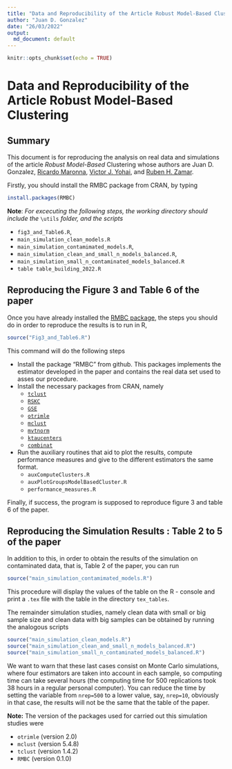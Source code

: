 ```yaml
---
title: "Data and Reproducibility of the Article Robust Model-Based Clustering"
author: "Juan D. Gonzalez"
date: "26/03/2022"
output:
  md_document: default
---
```


```r
knitr::opts_chunk$set(echo = TRUE)
```

# Data and Reproducibility of the Article Robust Model-Based Clustering

## Summary

This document is for reproducing the analysis on real data and simulations of the article
_Robust Model-Based_ Clustering whose authors are Juan D. Gonzalez, [Ricardo Maronna](https://scholar.google.com/citations?user=Cqa77SYAAAAJ&hl=en), 
[Victor J. Yohai](https://scholar.google.com/citations?user=fBUfRqcAAAAJ&hl=en), and [Ruben H. Zamar](https://scholar.google.ca/citations?user=XgRp4HUAAAAJ&hl=en). 

Firstly, you should install the RMBC package from CRAN, by typing  
``` r
install.packages(RMBC)
``` 

**Note**: _For excecuting the following steps, the working directory should include the_ `\utils` _folder, and the scripts_ 

  * `fig3_and_Table6.R`,
  * `main_simulation_clean_models.R` 
  * `main_simulation_contamimated_models.R`, 
  * `main_simulation_clean_and_small_n_models_balanced.R`, 
  * `main_simulation_small_n_contaminated_models_balanced.R`
  * `table table_building_2022.R`
  


## Reproducing the Figure 3 and Table 6 of the paper 

Once you have already installed the [RMBC package](https://cran.r-project.org/web/packages/RMBC/index.html), the steps you should do in order to reproduce the results is to run in R, 

```r
source("Fig3_and_Table6.R")
```
This command will do the following steps

* Install the package "RMBC" from github. This packages implements the estimator developed in the paper and contains the real data set used to asses our procedure. 
* Install the necessary packages from CRAN, namely
  * [`tclust`](https://cran.r-project.org/web/packages/tclust/index.html)
  * [`RSKC`](https://cran.r-project.org/web/packages/RSKC/index.html)
  * [`GSE`](https://cran.r-project.org/web/packages/GSE/index.html)
  * [`otrimle`](https://cran.r-project.org/web/packages/otrimle/index.html)
  * [`mclust`](https://cran.r-project.org/web/packages/mclust/index.html)
  * [`mvtnorm`](https://cran.r-project.org/web/packages/mvtnorm/index.html)
  * [`ktaucenters`](https://cran.r-project.org/web/packages/ktaucenters/index.html)
  * [`combinat`](https://cran.r-project.org/web/packages/combinat/index.html)
* Run the  auxiliary routines that aid to plot the results, compute performance measures and 
  give to the different estimators the same format. 
  * `auxComputeClusters.R`
  * `auxPlotGroupsModelBasedCluster.R`
  * `performance_measures.R`

Finally, if success, the program is supposed to reproduce figure 3 and table 6 of the paper. 

## Reproducing the Simulation Results : Table 2 to 5 of the paper 

In addition to this, in order to obtain the results of the simulation on contaminated data, that is, Table 2 of the paper, you can run
```r
source("main_simulation_contamimated_models.R")
```  

This procedure will display the values of the table on the R - console and print a `.tex` file with the table in the directory `tex_tables`.  

The remainder simulation studies, namely clean data with small or big sample size  and clean data with big samples can be obtained by running the analogous scripts  

```r
source("main_simulation_clean_models.R")
source("main_simulation_clean_and_small_n_models_balanced.R")
source("main_simulation_small_n_contaminated_models_balanced.R")
```  

We want to warn that these last cases consist on Monte Carlo simulations, where four estimators are taken into account in each sample, so computing time can take several hours (the computing time for 500 replications took 38 hours in a regular personal computer). You can reduce the time by setting the variable from `nrep=500` to a lower value, say, `nrep=10`, obviously in that case, the results will not be the same that the table of the paper. 

**Note:** The version of the packages used for carried out this simulation studies were

* `otrimle` (version 2.0)
* `mclust`  (version 5.4.8)
* `tclust`  (version 1.4.2)
* `RMBC`  (version 0.1.0)


